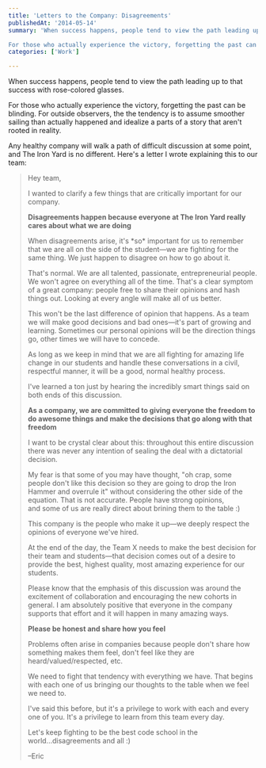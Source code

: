 ```yaml
---
title: 'Letters to the Company: Disagreements'
publishedAt: '2014-05-14'
summary: 'When success happens, people tend to view the path leading up to that success with rose-colored glasses.

For those who actually experience the victory, forgetting the past can be blinding. For outsid...'
categories: ['Work']

---
```


When success happens, people tend to view the path leading up to that success with rose-colored glasses.

For those who actually experience the victory, forgetting the past can be blinding. For outside observers, the the tendency is to assume smoother sailing than actually happened and idealize a parts of a story that aren't rooted in reality.

Any healthy company will walk a path of difficult discussion at some point, and The Iron Yard is no different. Here's a letter I wrote explaining this to our team:

> Hey team,
> 
> I wanted to clarify a few things that are critically important for our company.
> 
> **Disagreements happen because everyone at The Iron Yard really cares about what we are doing**
> 
> When disagreements arise, it's \*so\* important for us to remember that we are all on the side of the student—we are fighting for the same thing. We just happen to disagree on how to go about it.
> 
> That's normal. We are all talented, passionate, entrepreneurial people. We won't agree on everything all of the time. That's a clear symptom of a great company: people free to share their opinions and hash things out. Looking at every angle will make all of us better.
> 
> This won't be the last difference of opinion that happens. As a team we will make good decisions and bad ones—it's part of growing and learning. Sometimes our personal opinions will be the direction things go, other times we will have to concede.
> 
> As long as we keep in mind that we are all fighting for amazing life change in our students and handle these conversations in a civil, respectful manner, it will be a good, normal healthy process.
> 
> I've learned a ton just by hearing the incredibly smart things said on both ends of this discussion.
> 
> **As a company, we are committed to giving everyone the freedom to do awesome things and make the decisions that go along with that freedom**
> 
> I want to be crystal clear about this: throughout this entire discussion there was never any intention of sealing the deal with a dictatorial decision.
> 
> My fear is that some of you may have thought, "oh crap, some people don't like this decision so they are going to drop the Iron Hammer and overrule it" without considering the other side of the equation. That is not accurate. People have strong opinions, and some of us are really direct about brining them to the table :)
> 
> This company is the people who make it up—we deeply respect the opinions of everyone we've hired.
> 
> At the end of the day, the Team X needs to make the best decision for their team and students—that decision comes out of a desire to provide the best, highest quality, most amazing experience for our students.
> 
> Please know that the emphasis of this discussion was around the excitement of collaboration and encouraging the new cohorts in general. I am absolutely positive that everyone in the company supports that effort and it will happen in many amazing ways.
> 
> **Please be honest and share how you feel**
> 
> Problems often arise in companies because people don't share how something makes them feel, don't feel like they are heard/valued/respected, etc.
> 
> We need to fight that tendency with everything we have. That begins with each one of us bringing our thoughts to the table when we feel we need to.
> 
> I've said this before, but it's a privilege to work with each and every one of you. It's a privilege to learn from this team every day.
> 
> Let's keep fighting to be the best code school in the world...disagreements and all :)
> 
> –Eric
